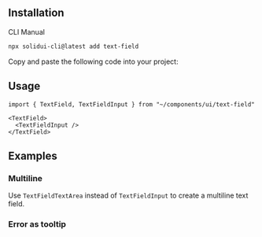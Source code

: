 <MDXHeader
  title="Text Field"
  description="A text input that allow users to input custom text entries with a keyboard."
  docs="https://kobalte.dev/docs/core/components/text-field"
/>

<ComponentPreview name="text-field-demo" />

## Installation

<Tabs defaultValue="cli">

<TabsList>
  <TabsTrigger value="cli">CLI</TabsTrigger>
  <TabsTrigger value="manual">Manual</TabsTrigger>
</TabsList>

<TabsContent value="cli">

```bash
npx solidui-cli@latest add text-field
```

</TabsContent>

<TabsContent value="manual">

<Step>Copy and paste the following code into your project: </Step>

<ComponentSource name="text-field" />

</TabsContent>

</Tabs>

## Usage

```tsx
import { TextField, TextFieldInput } from "~/components/ui/text-field"
```

```tsx
<TextField>
  <TextFieldInput />
</TextField>
```

## Examples

### Multiline

Use `TextFieldTextArea` instead of `TextFieldInput` to create a multiline text field.

<ComponentPreview name="text-field-textarea-demo" />

### Error as tooltip

<ComponentPreview name="text-field-error-demo" />
